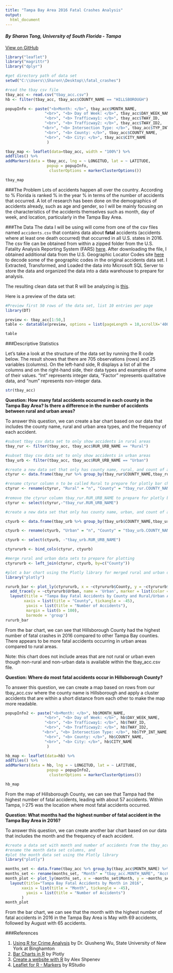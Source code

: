 ```yaml
---
title: "Tampa Bay Area 2016 Fatal Crashes Analysis"
output:
  html_document
---
```

#### _By Sharon Tong, University of South Florida - Tampa_

[View on GitHub](https://github.com/SWTong/fatal_crashes)

```r
library("leaflet")
library("magrittr") 
library("dplyr")

#get directory path of data set
setwd("C:\\Users\\Sharon\\Desktop\\fatal_crashes")

#read the tbay csv file
tbay_acc <- read.csv("tbay_acc.csv")
hb <- filter(tbay_acc, tbay_acc$COUNTY_NAME == "HILLSBOROUGH")
```

``` r

popupInfo <- paste("<b>Month: </b>", tbay_acc$MONTH_NAME,
                 "<br>", "<b> Day of Week: </b>", tbay_acc$DAY_WEEK_NAME,
                 "<br>", "<b> Trafficway1: </b>", tbay_acc$TWAY_ID,
                 "<br>", "<b> Trafficway2: </b>", tbay_acc$TWAY_ID2,
                "<br>", "<b> Intersection Type: </b>", tbay_acc$TYP_INT_NAME,
                 "<br>", "<b> County: </b>", tbay_acc$COUNTY_NAME,
                 "<br>", "<b> City: </b>", tbay_acc$CITY_NAME
                  )
```

```r
tbay_map <- leaflet(data=tbay_acc, width = "100%") %>% 
addTiles() %>% 
addMarkers(data = tbay_acc, lng = ~ LONGITUD, lat = ~ LATITUDE, 
                  popup = popupInfo,
                   clusterOptions = markerClusterOptions())
```

```r
tbay_map
```

###The Problem
Lots of accidents happen all over the country. According to %
Florida is ranked % in the year % in terms of the number of accidents that occurred. A lot of research has been done on the demographics of accidents already, such as age and gender, so I will be mainly focusing on the characteristics of the accidents themselves such as month, day of week, and location, particularly in the Tampa Bay Area.


###The Data
The data I will be using will come from one of the csv files named `accidents.csv` that contains data about __fatal__ accidents (accidents where at least one death occurred) that occurred in all U.S. states in 2016. The csv file can be obtained from within a zipped folder from the U.S. Fatality Analysis Reporting System (FARS) [here](ftp://ftp.nhtsa.dot.gov/fars/2016/National/). After downloading the file, I obtained additional data from the U.S. Geographic Locator Codes site [here](https://www.gsa.gov/reference/geographic-locator-codes/glcs-for-the-us-and-us-territories) to decode some of the geographic codes in the original accidents data set. I Extracted, Transformed, and Loaded the data into Microsoft SQL Server to store the data and organized the data into a data warehouse to prepare for analysis. 

The resulting clean data set that R will be analyzing is [this](tbay_acc.csv).

Here is a preview of the data set:

```r
#Preview first 50 rows of the data set, list 10 entries per page
library(DT)

preview <- tbay_acc[1:50,]
table <- datatable(preview, options = list(pageLength = 10,scrollX='400px'))
```
```r
table
```

###Descriptive Statistics

Let's take a look at the structure of the data set by running the R code below. The result shows that there are 705 observations (rows) and 25 variables (columns). On the left-hand side, R displays a list of all the columns and on the right-hand side, their data types and examples of some of their values. "Int" represents integer data, "Factor" represents qualitative data, and "num" represents non-integer data.


```r
str(tbay_acc)
```

__Question: How many fatal accidents occurred in each county in the Tampa Bay Area? Is there a difference in the number of accidents between rural and urban areas?__

To answer this question, we can create a bar chart based on our data that includes the county name, rural and urban area types, and the frequency of each accident.

```r
#subset tbay csv data set to only show accidents in rural areas
tbay_rur <- filter(tbay_acc, tbay_acc$RUR_URB_NAME == "Rural")

#subset tbay csv data set to only show accidents in urban areas
tbay_urb <- filter(tbay_acc, tbay_acc$RUR_URB_NAME == "Urban")

#create a new data set that only has county name, rural, and count of accidents to prepare for plotly bar chart
ctyrur <- data.frame(tbay_rur %>% group_by(tbay_rur$COUNTY_NAME,tbay_rur$RUR_URB_NAME) %>% tally())

#rename ctyrur column n to be called Rural to prepare for plotly bar chart
ctyrur <- rename(ctyrur, "Rural" = "n", "County" = "tbay_rur.COUNTY_NAME")
  
#remove the ctyrur column tbay_rur.RUR_URB_NAME to prepare for plotly bar chart
ctyrur <- select(ctyrur,-"tbay_rur.RUR_URB_NAME")

#create a new data set that only has county name, urban, and count of accidents to prepare for plotly bar chart

ctyurb <- data.frame(tbay_urb %>% group_by(tbay_urb$COUNTY_NAME,tbay_urb$RUR_URB_NAME) %>% tally())

ctyurb <- rename(ctyurb, "Urban" = "n", "County" = "tbay_urb.COUNTY_NAME")

ctyurb <- select(ctyurb, -"tbay_urb.RUR_URB_NAME")

ctyrururb <- bind_cols(ctyrur, ctyurb)

#merge rural and urban data sets to prepare for plotting
ctyrururb <- left_join(ctyrur, ctyurb, by=c("County"))

```

```r

#plot a bar chart using the Plotly library for merged rural and urban data set created from tbay_acc.csv
library("plotly")

rururb_bar <- plot_ly(ctyrururb, x = ~ctyrururb$County, y = ~ctyrururb$Rural, type = 'bar', name = 'Rural', marker = list(color = 'rgb(49,130,189)')) %>%
  add_trace(y = ~ctyrururb$Urban, name = 'Urban', marker = list(color = 'rgb(204,204,204)')) %>%
  layout(title = "Tampa Bay Fatal Accidents by County and Rural/Urban Area in 2016",
        xaxis = list(title = "County", tickangle = -45),
         yaxis = list(title = "Number of Accidents"),
         margin = list(b = 100),
         barmode = 'group')
rururb_bar
```

From the bar chart, we can see that Hillsborough County had the highest number of fatal crashes in 2016 compared to other Tampa Bay counties. There appears to be more fatal accidents occurring in urban areas compared to rural areas. 

Note: this chart does not include areas that are not rural or urban even though non-rural and non-urban data is available within the tbay_acc.csv file.

__Question: Where do most fatal accidents occur in Hillsborough County?__

To answer this question, we can create a map based on rows from our tbay_acc.csv where the county name is Hillsborough
and apply a cluster accidents that are within a short distance from each other to make the map more readable.

```r
popupInfo2 <- paste("<b>Month: </b>", hb$MONTH_NAME,
                 "<br>", "<b> Day of Week: </b>", hb$DAY_WEEK_NAME,
                 "<br>", "<b> Trafficway1: </b>", hb$TWAY_ID,
                 "<br>", "<b> Trafficway2: </b>", hb$TWAY_ID2,
                "<br>", "<b> Intersection Type: </b>", hb$TYP_INT_NAME,
                 "<br>", "<b> County: </b>", hb$COUNTY_NAME,
                 "<br>", "<b> City: </b>", hb$CITY_NAME
                  )

hb_map <- leaflet(data=hb) %>% 
addTiles() %>% 
addMarkers(data = hb, lng = ~ LONGITUD, lat = ~ LATITUDE, 
                  popup = popupInfo2,
                   clusterOptions = markerClusterOptions())
```

```r

hb_map
```

From the map of Hillsborough County, we can see that Tampa had the highest number of fatal accidents, leading with about 57 accidents. Within Tampa,  I-275 was the location where most fatal accidents occurred.

__Question: What months had the highest number of fatal accident in the Tampa Bay Area in 2016?__

To answer this question, we can create another bar chart based on our data that includes the month and the frequency of each accident.

```r
#create a data set with month and number of accidents from the tbay_acc csv file, 
#rename the month data set columns, and 
#plot the month data set using the Plotly library
library("plotly")

months_set <- data.frame(tbay_acc %>% group_by(tbay_acc$MONTH_NAME) %>% tally())
months_set <- rename(months_set, "Month" = "tbay_acc.MONTH_NAME", "AccCount" = "n")
month_plot <- plot_ly(months_set, x = ~months_set$Month, y = ~months_set$AccCount, type = 'bar') %>%
  layout(title="Tampa Bay Fatal Accidents by Month in 2016",
       xaxis = list(title = "Month", tickangle = -45),
         yaxis = list(title = "Number of Accidents")
       )
month_plot
```

From the bar chart, we can see that the month with the highest number of fatal accidents in 2016 in the Tampa Bay Area is May with 69 accidents, followed by August with 65 accidents.

###References

1. [Using R for Crime Analysis](https://wetlands.io/maps/Crime-Analysis-Using-R.html#aggregate_data) by Dr. Qiusheng Wu, State University of New York at Binghamton
2. [Bar Charts in R](https://plot.ly/r/bar-charts/) by Plotly
3. [Create a website with R](https://www.youtube.com/watch?v=QYr06j_JMdo) by Alex Shpenev
4. [Leaflet for R - Markers](https://rstudio.github.io/leaflet/markers.html) by RStudio